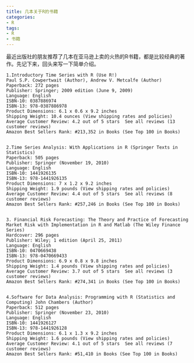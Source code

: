 ```yaml
---
title: 几本关于R的书籍
categories:
- R
tags:
- R
- 书籍
---
```


最近出版社的朋友推荐了几本在亚马逊上卖的火热的R书籍，都是比较经典的著作。先记下来，回头来写一下简单介绍。

    1.Introductory Time Series with R (Use R!) 
    Paul S.P. Cowpertwait (Author), Andrew V. Metcalfe (Author) 
    Paperback: 272 pages 
 	Publisher: Springer; 2009 edition (June 9, 2009) 
 	Language: English 
 	ISBN-10: 0387886974 
 	ISBN-13: 978-0387886978 
 	Product Dimensions: 6.1 x 0.6 x 9.2 inches 
 	Shipping Weight: 10.4 ounces (View shipping rates and policies) 
 	Average Customer Review: 4.2 out of 5 stars  See all reviews (13 customer reviews) 
 	Amazon Best Sellers Rank: #213,352 in Books (See Top 100 in Books) 


 	2.Time Series Analysis: With Applications in R (Springer Texts in Statistics) 
 	Paperback: 505 pages 
 	Publisher: Springer (November 19, 2010) 
 	Language: English 
 	ISBN-10: 1441926135 
 	ISBN-13: 978-1441926135 
 	Product Dimensions: 7 x 1.2 x 9.2 inches 
 	Shipping Weight: 1.9 pounds (View shipping rates and policies) 
 	Average Customer Review: 4.4 out of 5 stars  See all reviews (8 customer reviews) 
 	Amazon Best Sellers Rank: #257,246 in Books (See Top 100 in Books) 


	3. Financial Risk Forecasting: The Theory and Practice of Forecasting Market Risk with Implementation in R and Matlab (The Wiley Finance Series)
 	Hardcover: 296 pages 
 	Publisher: Wiley; 1 edition (April 25, 2011) 
 	Language: English 
 	ISBN-10: 0470669438 
 	ISBN-13: 978-0470669433 
 	Product Dimensions: 6.9 x 0.8 x 9.8 inches 
 	Shipping Weight: 1.4 pounds (View shipping rates and policies) 
 	Average Customer Review: 3.7 out of 5 stars  See all reviews (3 customer reviews) 
 	Amazon Best Sellers Rank: #274,341 in Books (See Top 100 in Books) 


	4.Software for Data Analysis: Programming with R (Statistics and Computing) John Chambers (Author) 
 	Paperback: 512 pages 
 	Publisher: Springer (November 23, 2010) 
 	Language: English 
 	ISBN-10: 1441926127 
 	ISBN-13: 978-1441926128 
 	Product Dimensions: 6.1 x 1.3 x 9.2 inches 
 	Shipping Weight: 1.6 pounds (View shipping rates and policies) 
 	Average Customer Review: 4.1 out of 5 stars  See all reviews (7 customer reviews) 
 	Amazon Best Sellers Rank: #51,410 in Books (See Top 100 in Books) 




